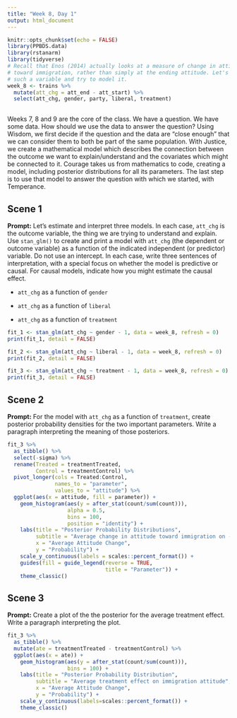 ```yaml
---
title: "Week 8, Day 1"
output: html_document
---
```


```r
knitr::opts_chunk$set(echo = FALSE)
library(PPBDS.data)
library(rstanarm)
library(tidyverse)
# Recall that Enos (2014) actually looks at a measure of change in attitude
# toward immigration, rather than simply at the ending attitude. Let's create
# such a variable and try to model it.
week_8 <- trains %>% 
  mutate(att_chg = att_end - att_start) %>% 
  select(att_chg, gender, party, liberal, treatment)
  
```

Weeks 7, 8 and 9 are the core of the class. We have a question. We have some data. How should we use the data to answer the question? Using Wisdom, we first decide if the question and the data are "close enough" that we can consider them to both be part of the same population. With Justice, we create a mathematical model which describes the connection between the outcome we want to explain/understand and the covariates which might be connected to it. Courage takes us from mathematics to code, creating a model, including posterior distributions for all its parameters. The last step is to use that model to answer the question with which we started, with Temperance.




## Scene 1

**Prompt:** Let's estimate and interpret three models. In each case, `att_chg` is the outcome variable, the thing we are trying to understand and explain. Use `stan_glm()` to create and print a model with `att_chg` (the dependent or outcome variable) as a function of the indicated independent (or predictor) variable. Do not use an intercept. In each case, write three sentences of interpretation, with a special focus on whether the model is predictive or causal. For causal models, indicate how you might estimate the causal effect.

* `att_chg` as a function of `gender`


* `att_chg` as a function of `liberal`


* `att_chg` as a function of `treatment`


```r
fit_1 <- stan_glm(att_chg ~ gender - 1, data = week_8, refresh = 0)
print(fit_1, detail = FALSE)
```

```r
fit_2 <- stan_glm(att_chg ~ liberal - 1, data = week_8, refresh = 0)
print(fit_2, detail = FALSE)
```

```r
fit_3 <- stan_glm(att_chg ~ treatment - 1, data = week_8, refresh = 0)
print(fit_3, detail = FALSE)
```

## Scene 2

**Prompt:** For the model with `att_chg` as a function of `treatment`, create posterior probability densities for the two important parameters. Write a paragraph interpreting the meaning of those posteriors. 

```r
fit_3 %>% 
  as_tibble() %>% 
  select(-sigma) %>% 
  rename(Treated = treatmentTreated,
         Control = treatmentControl) %>% 
  pivot_longer(cols = Treated:Control,
               names_to = "parameter",
               values_to = "attitude") %>% 
  ggplot(aes(x = attitude, fill = parameter)) +
    geom_histogram(aes(y = after_stat(count/sum(count))),
                   alpha = 0.5, 
                   bins = 100, 
                   position = "identity") +
    labs(title = "Posterior Probability Distributions",
         subtitle = "Average change in attitude toward immigration on -12 to +12 Scale",
         x = "Average Attitude Change",
         y = "Probability") +
    scale_y_continuous(labels = scales::percent_format()) + 
    guides(fill = guide_legend(reverse = TRUE, 
                               title = "Parameter")) +
    theme_classic()
```

## Scene 3

**Prompt:** Create a plot of the the posterior for the average treatment effect. Write a paragraph interpreting the plot.


```r
fit_3 %>% 
  as_tibble() %>% 
  mutate(ate = treatmentTreated - treatmentControl) %>% 
  ggplot(aes(x = ate)) +
    geom_histogram(aes(y = after_stat(count/sum(count))),
                   bins = 100) +
    labs(title = "Posterior Probability Distribution",
         subtitle = "Average treatment effect on immigration attitude",
         x = "Average Attitude Change",
         y = "Probability") +
    scale_y_continuous(labels=scales::percent_format()) + 
    theme_classic()
```
